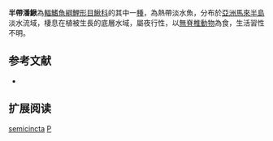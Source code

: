 {{Speciesbox 
| taxon = Pangio semicincta
| status = NE
| status_system = IUCN3.1
| authority = [[Fraser-Brunner|Fraser-Brunner]], 1940
| synonyms = *''Acanthophthalmus semicinctus, Fraser-Brunner, 1940''
*''Pangio semicinctus, Fraser-Brunner, 1940''
}}
'''半帶潘鰍'''為[[輻鰭魚綱|輻鰭魚綱]][[鯉形目|鯉形目]][[鰍科|鰍科]]的其中一[[種|種]]，為熱帶淡水魚，分布於[[亞洲|亞洲]][[馬來半島|馬來半島]]淡水流域，棲息在植被生長的底層水域，屬夜行性，以[[無脊椎動物|無脊椎動物]]為食，生活習性不明。

==参考文献==
{{refbegin}}
*{{FishBase_species|genus=Pangio|species=semicincta|year=2014|month=2}}
{{refend}}

== 扩展阅读 ==
{{refbegin}}
{{wikispecies-inline|Pangio semicincta|半帶潘鰍}}
{{refend}}
{{Taxonbar|from=Q3764811}}

[[Category:潘鰍屬|semicincta]]
[[Category:1940年描述的魚類|P]]

{{魚類小作品}}